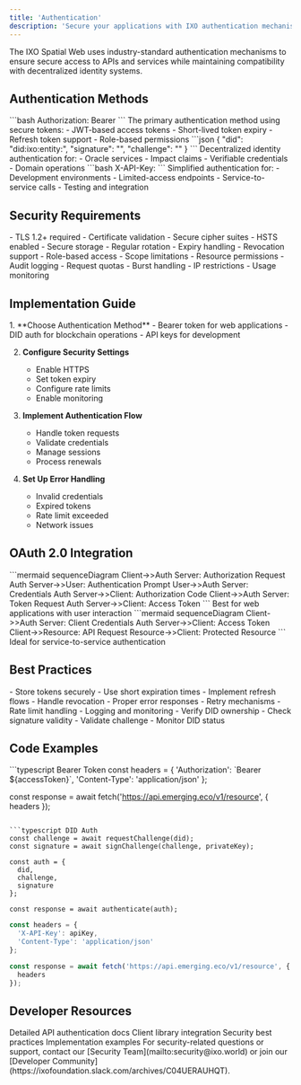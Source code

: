 ```yaml
---
title: 'Authentication'
description: 'Secure your applications with IXO authentication mechanisms'
---
```


<Tip>
  The IXO Spatial Web uses industry-standard authentication mechanisms to ensure secure access to APIs and services while maintaining compatibility with decentralized identity systems.
</Tip>

## Authentication Methods

<AccordionGroup>
  <Accordion title="Bearer Token Authentication" icon="key">
    ```bash
    Authorization: Bearer <your_token>
    ```
    The primary authentication method using secure tokens:
    - JWT-based access tokens
    - Short-lived token expiry
    - Refresh token support
    - Role-based permissions
  </Accordion>

  <Accordion title="DID Authentication" icon="fingerprint">
    ```json
    {
      "did": "did:ixo:entity:<did-string>",
      "signature": "<signed-challenge>",
      "challenge": "<challenge-string>"
    }
    ```
    Decentralized identity authentication for:
    - Oracle services
    - Impact claims
    - Verifiable credentials
    - Domain operations
  </Accordion>

  <Accordion title="API Key Authentication" icon="key-skeleton">
    ```bash
    X-API-Key: <your_api_key>
    ```
    Simplified authentication for:
    - Development environments
    - Limited-access endpoints
    - Service-to-service calls
    - Testing and integration
  </Accordion>
</AccordionGroup>

## Security Requirements

<CardGroup>
  <Card title="HTTPS Only" icon="lock">
    - TLS 1.2+ required
    - Certificate validation
    - Secure cipher suites
    - HSTS enabled
  </Card>

  <Card title="Token Management" icon="key">
    - Secure storage
    - Regular rotation
    - Expiry handling
    - Revocation support
  </Card>

  <Card title="Access Control" icon="shield-check">
    - Role-based access
    - Scope limitations
    - Resource permissions
    - Audit logging
  </Card>

  <Card title="Rate Limiting" icon="gauge">
    - Request quotas
    - Burst handling
    - IP restrictions
    - Usage monitoring
  </Card>
</CardGroup>

## Implementation Guide

<Steps>
  1. **Choose Authentication Method**
     - Bearer token for web applications
     - DID auth for blockchain operations
     - API keys for development

  2. **Configure Security Settings**
     - Enable HTTPS
     - Set token expiry
     - Configure rate limits
     - Enable monitoring

  3. **Implement Authentication Flow**
     - Handle token requests
     - Validate credentials
     - Manage sessions
     - Process renewals

  4. **Set Up Error Handling**
     - Invalid credentials
     - Expired tokens
     - Rate limit exceeded
     - Network issues
</Steps>

## OAuth 2.0 Integration

<AccordionGroup>
  <Accordion title="Authorization Code Flow" icon="arrow-right-to-bracket">
    ```mermaid
    sequenceDiagram
      Client->>Auth Server: Authorization Request
      Auth Server->>User: Authentication Prompt
      User->>Auth Server: Credentials
      Auth Server->>Client: Authorization Code
      Client->>Auth Server: Token Request
      Auth Server->>Client: Access Token
    ```
    Best for web applications with user interaction
  </Accordion>

  <Accordion title="Client Credentials Flow" icon="server">
    ```mermaid
    sequenceDiagram
      Client->>Auth Server: Client Credentials
      Auth Server->>Client: Access Token
      Client->>Resource: API Request
      Resource->>Client: Protected Resource
    ```
    Ideal for service-to-service authentication
  </Accordion>
</AccordionGroup>

## Best Practices

<AccordionGroup>
  <Accordion title="Token Security" icon="shield">
    - Store tokens securely
    - Use short expiration times
    - Implement refresh flows
    - Handle revocation
  </Accordion>

  <Accordion title="Error Handling" icon="triangle-exclamation">
    - Proper error responses
    - Retry mechanisms
    - Rate limit handling
    - Logging and monitoring
  </Accordion>

  <Accordion title="DID Authentication" icon="fingerprint">
    - Verify DID ownership
    - Check signature validity
    - Validate challenge
    - Monitor DID status
  </Accordion>
</AccordionGroup>

## Code Examples

<CodeGroup>
  ```typescript Bearer Token
  const headers = {
    'Authorization': `Bearer ${accessToken}`,
    'Content-Type': 'application/json'
  };

  const response = await fetch('https://api.emerging.eco/v1/resource', {
    headers
  });
  ```

  ```typescript DID Auth
  const challenge = await requestChallenge(did);
  const signature = await signChallenge(challenge, privateKey);

  const auth = {
    did,
    challenge,
    signature
  };

  const response = await authenticate(auth);
  ```

  ```typescript API Key
  const headers = {
    'X-API-Key': apiKey,
    'Content-Type': 'application/json'
  };

  const response = await fetch('https://api.emerging.eco/v1/resource', {
    headers
  });
  ```
</CodeGroup>

## Developer Resources

<CardGroup>
  <Card title="API Reference" icon="book" href="/api-reference/authentication">
    Detailed API authentication docs
  </Card>
  
  <Card title="SDK Guide" icon="code" href="/spatial-web-stack/spatial-web-sdks">
    Client library integration
  </Card>
  
  <Card title="Security Guide" icon="shield-check" href="/guides/dev/security">
    Security best practices
  </Card>
  
  <Card title="Examples" icon="lightbulb" href="/guides/dev/examples">
    Implementation examples
  </Card>
</CardGroup>

<Tip>
  For security-related questions or support, contact our [Security Team](mailto:security@ixo.world) or join our [Developer Community](https://ixofoundation.slack.com/archives/C04UERAUHQT).
</Tip>